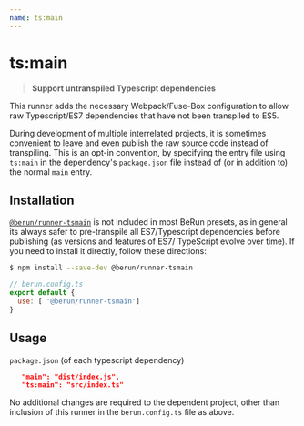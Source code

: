 ```yaml
---
name: ts:main
---
```


# ts:main

> **Support untranspiled Typescript dependencies**

This runner adds the necessary Webpack/Fuse-Box configuration to allow raw Typescript/ES7 dependencies
that have not been transpiled to ES5.

During development of multiple interrelated projects, it is sometimes convenient to leave and even 
publish the raw source code instead of transpiling.  This is an opt-in convention, by specifying the 
entry file using `ts:main` in the dependency's `package.json` file instead of (or in addition to) the 
normal `main` entry.


## Installation

[`@berun/runner-tsmain`](https://www.npmjs.com/package/@berun/runner-tsmain) is not included in most BeRun
presets, as in general its always safer to pre-transpile all ES7/Typescript dependencies before publishing (as
versions and features of ES7/ TypeScript evolve over time).  If you  need to install it directly, 
follow these directions:

```bash
$ npm install --save-dev @berun/runner-tsmain
```

```js
// berun.config.ts
export default {
  use: [ '@berun/runner-tsmain']
}
```

## Usage

`package.json` (of each typescript dependency)
```json
   "main": "dist/index.js",
   "ts:main": "src/index.ts"
```

No additional changes are required to the dependent project, other than inclusion of this runner
in the `berun.config.ts` file as above.
